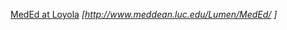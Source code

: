 [[芝加哥洛約拉大學|MedEd at Loyola]] ''[http://www.meddean.luc.edu/Lumen/MedEd/{{{1}}} {{{1}}}]''<noinclude>
{{Documentation}}
[[Category:医学外部资源模板|{{PAGENAME}}]]
</noinclude>